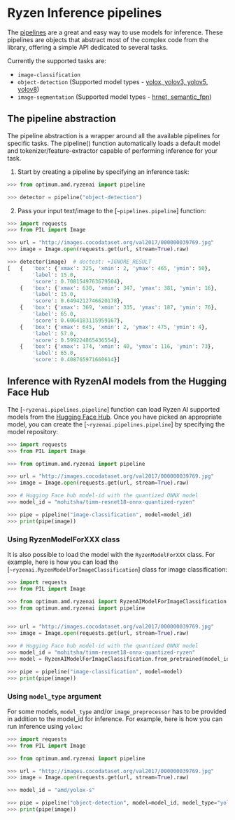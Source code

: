 # Ryzen Inference pipelines

The [pipelines](https://huggingface.co/docs/transformers/en/main_classes/pipelines) are a great and easy way to use models for inference. These pipelines are objects that abstract most of the complex code from the library, offering a simple API dedicated to several tasks.

Currently the supported tasks are:

* `image-classification`
* `object-detection` (Supported model types - [yolox, yolov3, yolov5, yolov8](https://huggingface.co/models?other=RyzenAI&sort=trending&search=amd%2Fyolo))
* `image-segmentation` (Supported model types - [hrnet, semantic_fpn](https://huggingface.co/models?other=RyzenAI))

## The pipeline abstraction
The pipeline abstraction is a wrapper around all the available pipelines for specific tasks. The pipeline() function automatically loads a default model and tokenizer/feature-extractor capable of performing inference for your task.

1. Start by creating a pipeline by specifying an inference task:

```python
>>> from optimum.amd.ryzenai import pipeline

>>> detector = pipeline("object-detection")
```

2. Pass your input text/image to the [`~pipelines.pipeline`] function:

```python
>>> import requests
>>> from PIL import Image

>>> url = "http://images.cocodataset.org/val2017/000000039769.jpg"
>>> image = Image.open(requests.get(url, stream=True).raw)

>>> detector(image)  # doctest: +IGNORE_RESULT
[   {   'box': {'xmax': 325, 'xmin': 2, 'ymax': 465, 'ymin': 50},
        'label': 15.0,
        'score': 0.7081549763679504},
    {   'box': {'xmax': 630, 'xmin': 347, 'ymax': 381, 'ymin': 16},
        'label': 15.0,
        'score': 0.6494212746620178},
    {   'box': {'xmax': 369, 'xmin': 335, 'ymax': 187, 'ymin': 76},
        'label': 65.0,
        'score': 0.6064183115959167},
    {   'box': {'xmax': 645, 'xmin': 2, 'ymax': 475, 'ymin': 4},
        'label': 57.0,
        'score': 0.599224865436554},
    {   'box': {'xmax': 174, 'xmin': 40, 'ymax': 116, 'ymin': 73},
        'label': 65.0,
        'score': 0.408765971660614}]
```

## Inference with RyzenAI models from the Hugging Face Hub

The [`~ryzenai.pipelines.pipeline`] function can load Ryzen AI supported models from the [Hugging Face Hub](https://huggingface.co/models?other=RyzenAI). Once you have picked an appropriate model, you can create the [`~ryzenai.pipelines.pipeline`] by specifying the model repository:

```python
>>> import requests
>>> from PIL import Image

>>> from optimum.amd.ryzenai import pipeline

>>> url = "http://images.cocodataset.org/val2017/000000039769.jpg"
>>> image = Image.open(requests.get(url, stream=True).raw)

>>> # Hugging Face hub model-id with the quantized ONNX model
>>> model_id = "mohitsha/timm-resnet18-onnx-quantized-ryzen"

>>> pipe = pipeline("image-classification", model=model_id)
>>> print(pipe(image))
```

### Using RyzenModelForXXX class

It is also possible to load the model with the `RyzenModelForXXX` class. For example, here is how you can load the [`~ryzenai.RyzenModelForImageClassification`] class for image classification:

```python
>>> import requests
>>> from PIL import Image

>>> from optimum.amd.ryzenai import RyzenAIModelForImageClassification
>>> from optimum.amd.ryzenai import pipeline


>>> url = "http://images.cocodataset.org/val2017/000000039769.jpg"
>>> image = Image.open(requests.get(url, stream=True).raw)

>>> # Hugging Face hub model-id with the quantized ONNX model
>>> model_id = "mohitsha/timm-resnet18-onnx-quantized-ryzen"
>>> model = RyzenAIModelForImageClassification.from_pretrained(model_id)

>>> pipe = pipeline("image-classification", model=model)
>>> print(pipe(image))
```

### Using `model_type` argument

For some models, `model_type` and/or `image_preprocessor` has to be provided in addition to the model_id for inference. For example, here is how you can run inference using `yolox`:

```python
>>> import requests
>>> from PIL import Image

>>> from optimum.amd.ryzenai import pipeline

>>> url = "http://images.cocodataset.org/val2017/000000039769.jpg"
>>> image = Image.open(requests.get(url, stream=True).raw)

>>> model_id = "amd/yolox-s"

>>> pipe = pipeline("object-detection", model=model_id, model_type="yolox")
>>> print(pipe(image))
```
